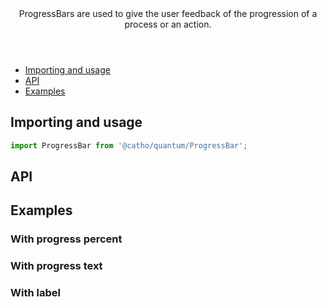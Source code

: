 


<Meta title="Loaders/ProgressBar" component={ProgressBar} />

<Header title="ProgressBar">
    ProgressBars are used to give the user feedback of the progression of a process or an action.
</Header>

- [Importing and usage](#importing)
- [API](#api)
- [Examples](#examples)

## <a id="importing"></a>Importing and usage

```js
import ProgressBar from '@catho/quantum/ProgressBar';
```

<Canvas>
  <Story of={Default}/>
</Canvas>

## <a id="api"></a>API

<ArgsTable of={ProgressBar} />

## <a id="examples"></a>Examples

### With progress percent

<Canvas>
  <Story of={WithProgressPercent}/>
</Canvas>

### With progress text

<Canvas>
  <Story of={WithProgressText}/>
</Canvas>


### With label

<Canvas>
  <Story of={WithLabel}/>
</Canvas>

<EvaluationForm componentName="ProgressBar" />
